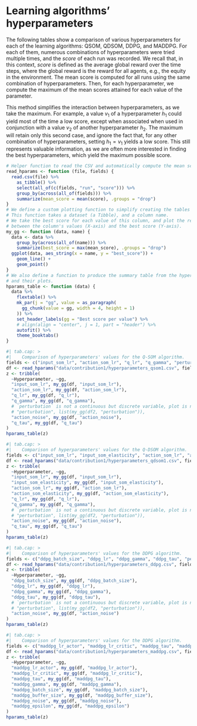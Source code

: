 <!--
This file contains the appendices relative to the 1st contribution only
(learning algorithms).
-->

# Learning algorithms' hyperparameters

The following tables show a comparison of various hyperparameters for each of the learning algorithms: QSOM, QDSOM, DDPG, and MADDPG.
For each of them, numerous combinations of hyperparameters were tried multiple times, and the *score* of each run was recorded.
We recall that, in this context, *score* is defined as the average global reward over the time steps, where the global reward is the reward for all agents, e.g., the equity in the environment.
The mean score is computed for all runs using the same combination of hyperparameters.
Then, for each hyperparameter, we compute the maximum of the mean scores attained for each value of the parameter.

This method simplifies the interaction between hyperparameters, as we take the maximum.
For example, a value $v_1$ of a hyperparameter $h_1$ could yield most of the time a low score, except when associated when used in conjunction with a value $v_2$ of another hyperparameter $h_2$.
The maximum will retain only this second case, and ignore the fact that, for any other combination of hyperparameters, setting $h_1 = v_1$ yields a low score.
This still represents valuable information, as we are often more interested in finding the best hyperparameters, which yield the maximum possible score.

```r
# Helper function to read the CSV and automatically compute the mean scores.
read_hparams <- function (file, fields) {
  read.csv(file) %>%
    as_tibble() %>%
    select(all_of(c(fields, "run", "score"))) %>%
    group_by(across(all_of(fields))) %>%
    summarize(mean_score = mean(score), .groups = "drop")
}
# We define a custom plotting function to simplify creating the tables later.
# This function takes a dataset (a Tibble), and a column name.
# We take the best score for each value of this column, and plot the relation
# between the column's values (X-axis) and the best score (Y-axis).
my_gg <- function (data, name) {
  data <- data %>%
    group_by(across(all_of(name))) %>%
    summarize(best_score = max(mean_score), .groups = "drop")
  ggplot(data, aes_string(x = name, y = "best_score")) +
    geom_line() +
    geom_point()
}
# We also define a function to produce the summary table from the hyperparameters
# and their plots.
hparams_table <- function (data) {
  data %>%
    flextable() %>%
    mk_par(j = "gg", value = as_paragraph(
      gg_chunk(value = gg, width = 4, height = 1)
    )) %>%
    set_header_labels(gg = "Best score per value") %>%
    # align(align = "center", j = 1, part = "header") %>%
    autofit() %>%
    theme_booktabs()
}
```

```r
#| tab.cap: >
#|    Comparison of hyperparameters' values for the Q-SOM algorithm.
fields <- c("input_som_lr", "action_som_lr", "q_lr", "q_gamma", "perturbation", "action_noise", "q_tau")
df <- read_hparams("data/contribution1/hyperparameters_qsom1.csv", fields)
z <- tribble(
  ~Hyperparameter, ~gg,
  "input_som_lr", my_gg(df, "input_som_lr"),
  "action_som_lr", my_gg(df, "action_som_lr"),
  "q_lr", my_gg(df, "q_lr"),
  "q_gamma", my_gg(df, "q_gamma"),
  # `perturbation` is not a continuous but discrete variable, plot is not appropriate
  # "perturbation", list(my_gg(df2, "perturbation")),
  "action_noise", my_gg(df, "action_noise"),
  "q_tau", my_gg(df, "q_tau")
)
hparams_table(z)
```

```r
#| tab.cap: >
#|    Comparison of hyperparameters' values for the Q-DSOM algorithm.
fields <- c("input_som_lr", "input_som_elasticity", "action_som_lr", "action_som_elasticity", "q_lr", "q_gamma", "perturbation", "action_noise", "q_tau")
df <- read_hparams("data/contribution1/hyperparameters_qdsom1.csv", fields)
z <- tribble(
  ~Hyperparameter, ~gg,
  "input_som_lr", my_gg(df, "input_som_lr"),
  "input_som_elasticity", my_gg(df, "input_som_elasticity"),
  "action_som_lr", my_gg(df, "action_som_lr"),
  "action_som_elasticity", my_gg(df, "action_som_elasticity"),
  "q_lr", my_gg(df, "q_lr"),
  "q_gamma", my_gg(df, "q_gamma"),
  # `perturbation` is not a continuous but discrete variable, plot is not appropriate
  # "perturbation", list(my_gg(df2, "perturbation")),
  "action_noise", my_gg(df, "action_noise"),
  "q_tau", my_gg(df, "q_tau")
)
hparams_table(z)
```

```r
#| tab.cap: >
#|    Comparison of hyperparameters' values for the DDPG algorithm.
fields <- c("ddpg_batch_size", "ddpg_lr", "ddpg_gamma", "ddpg_tau", "perturbation", "action_noise")
df <- read_hparams("data/contribution1/hyperparameters_ddpg.csv", fields)
z <- tribble(
  ~Hyperparameter, ~gg,
  "ddpg_batch_size", my_gg(df, "ddpg_batch_size"),
  "ddpg_lr", my_gg(df, "ddpg_lr"),
  "ddpg_gamma", my_gg(df, "ddpg_gamma"),
  "ddpg_tau", my_gg(df, "ddpg_tau"),
  # `perturbation` is not a continuous but discrete variable, plot is not appropriate
  # "perturbation", list(my_gg(df2, "perturbation")),
  "action_noise", my_gg(df, "action_noise")
)
hparams_table(z)
```

```r
#| tab.cap: >
#|    Comparison of hyperparameters' values for the DDPG algorithm.
fields <- c("maddpg_lr_actor", "maddpg_lr_critic", "maddpg_tau", "maddpg_gamma", "maddpg_batch_size", "maddpg_buffer_size", "maddpg_noise", "maddpg_epsilon")
df <- read_hparams("data/contribution1/hyperparameters_maddpg.csv", fields)
z <- tribble(
  ~Hyperparameter, ~gg,
  "maddpg_lr_actor", my_gg(df, "maddpg_lr_actor"),
  "maddpg_lr_critic", my_gg(df, "maddpg_lr_critic"),
  "maddpg_tau", my_gg(df, "maddpg_tau"),
  "maddpg_gamma", my_gg(df, "maddpg_gamma"),
  "maddpg_batch_size", my_gg(df, "maddpg_batch_size"),
  "maddpg_buffer_size", my_gg(df, "maddpg_buffer_size"),
  "maddpg_noise", my_gg(df, "maddpg_noise"),
  "maddpg_epsilon", my_gg(df, "maddpg_epsilon")
)
hparams_table(z)
```
